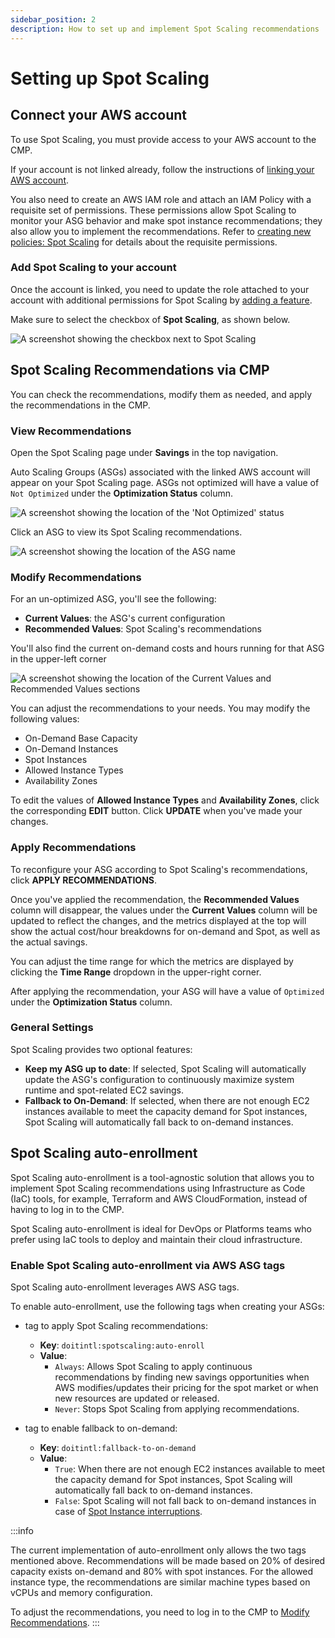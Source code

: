 ```yaml
---
sidebar_position: 2
description: How to set up and implement Spot Scaling recommendations
---
```


# Setting up Spot Scaling

## Connect your AWS account

To use Spot Scaling, you must provide access to your AWS account to the CMP.

If your account is not linked already, follow the instructions of [linking your AWS account](https://help.doit-intl.com/amazon-web-services/add-your-amazon-web-services-iam-role).

You also need to create an AWS IAM role and attach an IAM Policy with a requisite set of permissions. These permissions allow Spot Scaling to monitor your ASG behavior and make spot instance recommendations; they also allow you to implement the recommendations. Refer to [creating new policies: Spot Scaling](https://help.doit-intl.com/amazon-web-services/add-your-amazon-web-services-iam-role#spot-scaling) for details about the requisite permissions.

### Add Spot Scaling to your account

Once the account is linked, you need to update the role attached to your account with additional permissions for Spot Scaling by [adding a feature](https://help.doit-intl.com/amazon-web-services/add-your-amazon-web-services-iam-role#adding-a-feature).

Make sure to select the checkbox of **Spot Scaling**, as shown below.

![A screenshot showing the checkbox next to Spot Scaling](../assets/png/cmp-spot-scaling-checkbox.png)

## Spot Scaling Recommendations via CMP

You can check the recommendations, modify them as needed, and apply the recommendations in the CMP.

### View Recommendations

Open the Spot Scaling page under **Savings** in the top navigation.

Auto Scaling Groups (ASGs) associated with the linked AWS account will appear on your Spot Scaling page. ASGs not optimized will have a value of `Not Optimized` under the **Optimization Status** column.

![A screenshot showing the location of the 'Not Optimized' status](../assets/png/cmp-spot-scaling-not-optimized.png)

Click an ASG to view its Spot Scaling recommendations.

![A screenshot showing the location of the ASG name](../assets/png/cmp-spot-scaling-asg.png)

### Modify Recommendations

For an un-optimized ASG, you'll see the following:

- **Current Values**: the ASG's current configuration
- **Recommended Values**: Spot Scaling's recommendations

You'll also find the current on-demand costs and hours running for that ASG in the upper-left corner

![A screenshot showing the location of the Current Values and Recommended Values sections](../assets/png/cmp-current-values-recommended-values.png)

You can adjust the recommendations to your needs. You may modify the following values:

- On-Demand Base Capacity
- On-Demand Instances
- Spot Instances
- Allowed Instance Types
- Availability Zones

To edit the values of **Allowed Instance Types** and **Availability Zones**, click the corresponding **EDIT** button. Click **UPDATE** when you've made your changes.

### Apply Recommendations

To reconfigure your ASG according to Spot Scaling's recommendations, click **APPLY RECOMMENDATIONS**.

Once you've applied the recommendation, the **Recommended Values** column will disappear, the values under the **Current Values** column will be updated to reflect the changes, and the metrics displayed at the top will show the actual cost/hour breakdowns for on-demand and Spot, as well as the actual savings.

You can adjust the time range for which the metrics are displayed by clicking the **Time Range** dropdown in the upper-right corner.

After applying the recommendation, your ASG will have a value of `Optimized` under the **Optimization Status** column.

### General Settings

Spot Scaling provides two optional features:

- **Keep my ASG up to date**: If selected, Spot Scaling will automatically update the ASG's configuration to continuously maximize system runtime and spot-related EC2 savings.
- **Fallback to On-Demand**: If selected, when there are not enough EC2 instances available to meet the capacity demand for Spot instances, Spot Scaling will automatically fall back to on-demand instances.

## Spot Scaling auto-enrollment

Spot Scaling auto-enrollment is a tool-agnostic solution that allows you to implement Spot Scaling recommendations using Infrastructure as Code (IaC) tools, for example, Terraform and AWS CloudFormation, instead of having to log in to the CMP.

Spot Scaling auto-enrollment is ideal for DevOps or Platforms teams who prefer using IaC tools to deploy and maintain their cloud infrastructure.

### Enable Spot Scaling auto-enrollment via AWS ASG tags

Spot Scaling auto-enrollment leverages AWS ASG tags.

To enable auto-enrollment, use the following tags when creating your ASGs:

- tag to apply Spot Scaling recommendations:

  - **Key**: `doitintl:spotscaling:auto-enroll`
  - **Value**:
    - `Always`: Allows Spot Scaling to apply continuous recommendations by finding new savings opportunities when AWS modifies/updates their pricing for the spot market or when new resources are updated or released.
    - `Never`: Stops Spot Scaling from applying recommendations.

- tag to enable fallback to on-demand:
  - **Key**: `doitintl:fallback-to-on-demand`
  - **Value**:
    - `True`: When there are not enough EC2 instances available to meet the capacity demand for Spot instances, Spot Scaling will automatically fall back to on-demand instances.
    - `False`: Spot Scaling will not fall back to on-demand instances in case of [Spot Instance interruptions](https://docs.aws.amazon.com/AWSEC2/latest/UserGuide/spot-interruptions.html).

:::info

The current implementation of auto-enrollment only allows the two tags mentioned above. Recommendations will be made based on 20% of desired capacity exists on-demand and 80% with spot instances. For the allowed instance type, the recommendations are similar machine types based on vCPUs and memory configuration.

To adjust the recommendations, you need to log in to the CMP to [Modify Recommendations](#modify-recommendations).
:::
